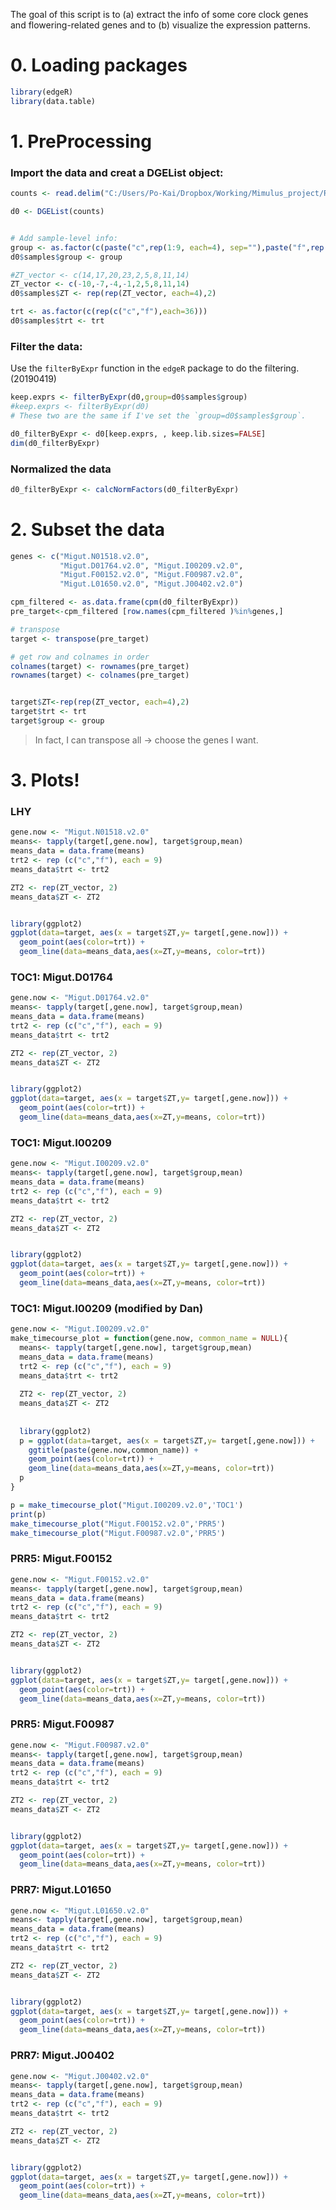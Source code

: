 The goal of this script is to (a) extract the info of some core clock genes and flowering-related genes and to (b) visualize the expression patterns.


# 0. Loading packages
```r
library(edgeR)
library(data.table)

```


# 1. PreProcessing
### Import the data and creat a DGEList object:
```r
counts <- read.delim("C:/Users/Po-Kai/Dropbox/Working/Mimulus_project/RNAseq/all_counts.txt", row.names = 1)

d0 <- DGEList(counts)


# Add sample-level info:
group <- as.factor(c(paste("c",rep(1:9, each=4), sep=""),paste("f",rep(1:9, each=4), sep="")))
d0$samples$group <- group

#ZT_vector <- c(14,17,20,23,2,5,8,11,14)
ZT_vector <- c(-10,-7,-4,-1,2,5,8,11,14)
d0$samples$ZT <- rep(rep(ZT_vector, each=4),2)

trt <- as.factor(c(rep(c("c","f"),each=36)))
d0$samples$trt <- trt

```


### Filter the data:
Use the `filterByExpr` function in the `edgeR` package to do the filtering. (20190419)
```r
keep.exprs <- filterByExpr(d0,group=d0$samples$group)
#keep.exprs <- filterByExpr(d0)
# These two are the same if I've set the `group=d0$samples$group`.

d0_filterByExpr <- d0[keep.exprs, , keep.lib.sizes=FALSE]
dim(d0_filterByExpr)
```


### Normalized the data
```r
d0_filterByExpr <- calcNormFactors(d0_filterByExpr)
```



# 2. Subset the data
```r
genes <- c("Migut.N01518.v2.0",
           "Migut.D01764.v2.0", "Migut.I00209.v2.0",
           "Migut.F00152.v2.0", "Migut.F00987.v2.0",
           "Migut.L01650.v2.0", "Migut.J00402.v2.0")

cpm_filtered <- as.data.frame(cpm(d0_filterByExpr))
pre_target<-cpm_filtered [row.names(cpm_filtered )%in%genes,]

# transpose
target <- transpose(pre_target)

# get row and colnames in order
colnames(target) <- rownames(pre_target)
rownames(target) <- colnames(pre_target)


target$ZT<-rep(rep(ZT_vector, each=4),2)
target$trt <- trt
target$group <- group
```
> In fact, I can transpose all -> choose the genes I want.


# 3. Plots!
### LHY
```r
gene.now <- "Migut.N01518.v2.0"
means<- tapply(target[,gene.now], target$group,mean)
means_data = data.frame(means)
trt2 <- rep (c("c","f"), each = 9)
means_data$trt <- trt2

ZT2 <- rep(ZT_vector, 2)
means_data$ZT <- ZT2


library(ggplot2)
ggplot(data=target, aes(x = target$ZT,y= target[,gene.now])) +
  geom_point(aes(color=trt)) +
  geom_line(data=means_data,aes(x=ZT,y=means, color=trt)) 


```

### TOC1: Migut.D01764
```r
gene.now <- "Migut.D01764.v2.0"
means<- tapply(target[,gene.now], target$group,mean)
means_data = data.frame(means)
trt2 <- rep (c("c","f"), each = 9)
means_data$trt <- trt2

ZT2 <- rep(ZT_vector, 2)
means_data$ZT <- ZT2


library(ggplot2)
ggplot(data=target, aes(x = target$ZT,y= target[,gene.now])) +
  geom_point(aes(color=trt)) +
  geom_line(data=means_data,aes(x=ZT,y=means, color=trt)) 


```

### TOC1: Migut.I00209
```r
gene.now <- "Migut.I00209.v2.0"
means<- tapply(target[,gene.now], target$group,mean)
means_data = data.frame(means)
trt2 <- rep (c("c","f"), each = 9)
means_data$trt <- trt2

ZT2 <- rep(ZT_vector, 2)
means_data$ZT <- ZT2


library(ggplot2)
ggplot(data=target, aes(x = target$ZT,y= target[,gene.now])) +
  geom_point(aes(color=trt)) +
  geom_line(data=means_data,aes(x=ZT,y=means, color=trt)) 


```


### TOC1: Migut.I00209 (modified by Dan)
```r
gene.now <- "Migut.I00209.v2.0"
make_timecourse_plot = function(gene.now, common_name = NULL){
  means<- tapply(target[,gene.now], target$group,mean)
  means_data = data.frame(means)
  trt2 <- rep (c("c","f"), each = 9)
  means_data$trt <- trt2
  
  ZT2 <- rep(ZT_vector, 2)
  means_data$ZT <- ZT2
  
  
  library(ggplot2)
  p = ggplot(data=target, aes(x = target$ZT,y= target[,gene.now])) +
    ggtitle(paste(gene.now,common_name)) +
    geom_point(aes(color=trt)) +
    geom_line(data=means_data,aes(x=ZT,y=means, color=trt)) 
  p
}
```
```r
p = make_timecourse_plot("Migut.I00209.v2.0",'TOC1')
print(p)
make_timecourse_plot("Migut.F00152.v2.0",'PRR5')
make_timecourse_plot("Migut.F00987.v2.0",'PRR5')


```



### PRR5: Migut.F00152
```r
gene.now <- "Migut.F00152.v2.0"
means<- tapply(target[,gene.now], target$group,mean)
means_data = data.frame(means)
trt2 <- rep (c("c","f"), each = 9)
means_data$trt <- trt2

ZT2 <- rep(ZT_vector, 2)
means_data$ZT <- ZT2


library(ggplot2)
ggplot(data=target, aes(x = target$ZT,y= target[,gene.now])) +
  geom_point(aes(color=trt)) +
  geom_line(data=means_data,aes(x=ZT,y=means, color=trt)) 


```
### PRR5: Migut.F00987
```r
gene.now <- "Migut.F00987.v2.0"
means<- tapply(target[,gene.now], target$group,mean)
means_data = data.frame(means)
trt2 <- rep (c("c","f"), each = 9)
means_data$trt <- trt2

ZT2 <- rep(ZT_vector, 2)
means_data$ZT <- ZT2


library(ggplot2)
ggplot(data=target, aes(x = target$ZT,y= target[,gene.now])) +
  geom_point(aes(color=trt)) +
  geom_line(data=means_data,aes(x=ZT,y=means, color=trt)) 


```

### PRR7: Migut.L01650
```r
gene.now <- "Migut.L01650.v2.0"
means<- tapply(target[,gene.now], target$group,mean)
means_data = data.frame(means)
trt2 <- rep (c("c","f"), each = 9)
means_data$trt <- trt2

ZT2 <- rep(ZT_vector, 2)
means_data$ZT <- ZT2


library(ggplot2)
ggplot(data=target, aes(x = target$ZT,y= target[,gene.now])) +
  geom_point(aes(color=trt)) +
  geom_line(data=means_data,aes(x=ZT,y=means, color=trt)) 


```

### PRR7: Migut.J00402
```r
gene.now <- "Migut.J00402.v2.0"
means<- tapply(target[,gene.now], target$group,mean)
means_data = data.frame(means)
trt2 <- rep (c("c","f"), each = 9)
means_data$trt <- trt2

ZT2 <- rep(ZT_vector, 2)
means_data$ZT <- ZT2


library(ggplot2)
ggplot(data=target, aes(x = target$ZT,y= target[,gene.now])) +
  geom_point(aes(color=trt)) +
  geom_line(data=means_data,aes(x=ZT,y=means, color=trt)) 


```